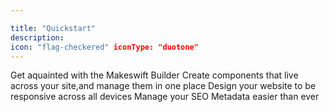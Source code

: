 ```yaml
---

title: "Quickstart"
description:
icon: "flag-checkered" iconType: "duotone"
---
```


<CardGroup cols={2}>
  <Card title="Builder" icon="hammer-brush" href="https://makeswift.com/blog">
    Get aquainted with the Makeswift Builder
  </Card>
  <Card
    title="Global Components"
    icon="globe"
    href="https://makeswift.com/blog"
  >
    Create components that live across your site,and manage them in one place
  </Card>
  <Card
    title="Device Toggle"
    icon="laptop-mobile"
    iconType="duotone"
    href="https://makeswift.com/blog"
  >
    Design your website to be responsive across all devices
  </Card>
  <Card
    title="SEO Metadata"
    icon="magnifying-glass-chart"
    iconType="duotone"
    href="https://makeswift.com/blog"
  >
    Manage your SEO Metadata easier than ever
  </Card>
</CardGroup>

